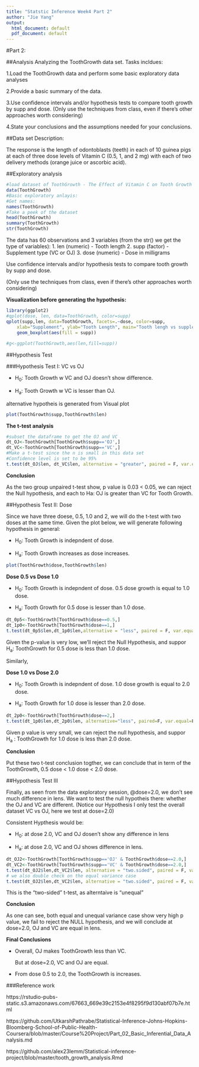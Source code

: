 ```yaml
---
title: "Statstic Inference Week4 Part 2"
author: "Jie Yang"
output:
  html_document: default
  pdf_document: default
---
```


#Part 2:

##Analysis
Analyzing the ToothGrowth data set. Tasks incldues:

1.Load the ToothGrowth data and perform some basic exploratory data analyses

2.Provide a basic summary of the data.

3.Use confidence intervals and/or hypothesis tests to compare tooth growth by supp and dose. (Only use the techniques from class, even if there's other approaches worth considering)

4.State your conclusions and the assumptions needed for your conclusions.

##Data set Description:

The response is the length of odontoblasts (teeth) in each of 10 guinea pigs at each of three dose levels of Vitamin C (0.5, 1, and 2 mg) with each of two delivery methods (orange juice or ascorbic acid).

##Exploratory analysis

```r
#load dataset of ToothGrowth - The Effect of Vitamin C on Tooth Growth in Guinea Pigs
data(ToothGrowth)
#Basic exploratory anlayis:
#Get names:
names(ToothGrowth)
#Take a peek of the dataset
head(ToothGrowth)
summary(ToothGrowth)
str(ToothGrowth)
```

The data has 60 observations and 3 variables (from the str() we get the type of variables): 1. len (numeric) - Tooth length 2. supp (factor) - Supplement type (VC or OJ) 3. dose (numeric) - Dose in milligrams

Use confidence intervals and/or hypothesis tests to compare tooth growth by supp and dose. 

(Only use the techniques from class, even if there's other approaches worth considering)

**Visualization before generating the hypothesis:**
```r
library(ggplot2)
#qplot(dose, len, data=ToothGrowth, color=supp)
qplot(supp,len, data=ToothGrowth, facets=.~dose, color=supp,
    xlab="Supplement", ylab="Tooth Length", main="Tooth lengh vs supplement types by Dose w qplot")+
    geom_boxplot(aes(fill = supp))
    
#g<-ggplot(ToothGrowth,aes(len,fill=supp))
```

##Hypothesis Test 

###Hypothesis Test I: VC vs OJ

* H<sub>0</sub>: Tooth Growth w VC and OJ doesn't show difference. 

* H<sub>a</sub>: Tooth Growth w VC is lesser than OJ.

alternative hypotheis is generated from Visual plot 

```r
plot(ToothGrowth$supp,ToothGrowth$len)
```

**The t-test analysis**
```r
#subset the dataframe to get the OJ and VC
dt_OJ<-ToothGrowth[ToothGrowth$supp=='OJ',]
dt_VC<-ToothGrowth[ToothGrowth$supp=='VC',]
#Make a t-test since the n is small in this data set
#Confidence level is set to be 95%
t.test(dt_OJ$len, dt_VC$len, alternative = "greater", paired = F, var.equal = F,conf.level = 0.95)
```
**Conclusion**

As the two group unpaired t-test show, p value is 0.03 < 0.05, we can reject the Null hypothesis, and each to Ha: OJ is greater than VC for Tooth Growth.  

##Hypothesis Test II: Dose 

Since we have three doese, 0.5, 1.0 and 2, we will do the t-test with two doses at the same time.
Given the plot below, we will generate following hypothesis in general:

* H<sub>0</sub>: Tooth Growth is indepndent of dose.

* H<sub>a</sub>: Tooth Growth increases as dose increases.

```r
plot(ToothGrowth$dose,ToothGrowth$len)
```

**Dose 0.5 vs Dose 1.0**

* H<sub>0</sub>: Tooth Growth is indepndent of dose. 0.5 dose growth is equal to 1.0 dose.

* H<sub>a</sub>: Tooth Growth for 0.5 dose is lesser than 1.0 dose.

```r
dt_0p5<-ToothGrowth[ToothGrowth$dose==0.5,]
dt_1p0<-ToothGrowth[ToothGrowth$dose==1,]
t.test(dt_0p5$len,dt_1p0$len,alternative = "less", paired = F, var.equal = F, conf.level = 0.95)
```
Given the p-value is very low, we'll reject the Null Hypothesis, and suppor H<sub>a</sub>: ToothGrowth for 0.5 dose is less than 1.0 dose. 

Similarly, 

**Dose 1.0 vs Dose 2.0**

* H<sub>0</sub>: Tooth Growth is indepndent of dose. 1.0 dose growth is equal to 2.0 dose.

* H<sub>a</sub>: Tooth Growth for 1.0 dose is lesser than 2.0 dose.

```r
dt_2p0<-ToothGrowth[ToothGrowth$dose==2,]
t.test(dt_1p0$len,dt_2p0$len, alternative="less", paired=F, var.equal=F, conf.level=0.95)
```

Given p value is very small, we can reject the null hypothesis, and suppor H<sub>a</sub> : ToothGrowth for 1.0 dose is less than 2.0 dose. 

**Conclusion**

Put these two t-test conclusion togther, we can conclude that in term of the ToothGrowth, 0.5 dose < 1.0 dose < 2.0 dose.

##Hypothesis Test III

Finally, as seen from the data exploratory session, @dose=2.0, we don't see much difference in lens. We want to test the null hypotheis there: whether the OJ and VC are different. (Notice our Hypothesis I only test the overall dataset VC vs OJ, here we test at dose=2.0)

Consistent Hypthesis would be:

* H<sub>0</sub>: at dose 2.0, VC and OJ dosen't show any difference in lens

* H<sub>a</sub>: at dose 2.0, VC and OJ shows difference in lens.

```r
dt_OJ2<-ToothGrowth[ToothGrowth$supp=='OJ' & ToothGrowth$dose==2.0,]
dt_VC2<-ToothGrowth[ToothGrowth$supp=='VC' & ToothGrowth$dose==2.0,]
t.test(dt_OJ2$len,dt_VC2$len, alternative = "two.sided", paired = F, var.equal = F, conf.level = 0.95)
# we also double check on the equal variance case
t.test(dt_OJ2$len,dt_VC2$len, alternative = "two.sided", paired = F, var.equal = T, conf.level = 0.95)
```

This is the "two-sided" t-test, as alterntaive is "unequal"

**Conclusion**

As one can see, both equal and unequal variance case show very high p value, we fail to reject the NULL hypothesis, and we will conclude at dose=2.0, OJ and VC are equal in lens. 

**Final Conclusions**

* Overall, OJ makes ToothGrowth less than VC.

    But at dose=2.0, VC and OJ are equal.

* From dose 0.5 to 2.0, the ToothGrowth is increases. 


###Reference work

https://rstudio-pubs-static.s3.amazonaws.com/67663_669e39c2153e4f8295f9d130abf07b7e.html

https://github.com/UtkarshPathrabe/Statistical-Inference-Johns-Hopkins-Bloomberg-School-of-Public-Health-Coursera/blob/master/Course%20Project/Part_02_Basic_Inferential_Data_Analysis.md

https://github.com/alex23lemm/Statistical-inference-project/blob/master/tooth_growth_analysis.Rmd

